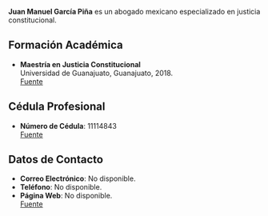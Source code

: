 **Juan Manuel García Piña** es un abogado mexicano especializado en justicia constitucional.

## Formación Académica

- **Maestría en Justicia Constitucional**  
  Universidad de Guanajuato, Guanajuato, 2018.  
  [Fuente][source-buholegal]

## Cédula Profesional

- **Número de Cédula**: 11114843  
  [Fuente][source-buholegal]

## Datos de Contacto

- **Correo Electrónico**: No disponible.  
- **Teléfono**: No disponible.  
- **Página Web**: No disponible.  
  [Fuente][source-buholegal]

[source-buholegal]: https://www.buholegal.com/11114843/ "Perfil de Juan Manuel García Piña en BuhoLegal"